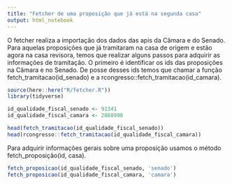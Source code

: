 ```yaml
---
title: "Fetcher de uma proposição que já está na segunda casa"
output: html_notebook
---
```


O fetcher realiza a importação dos dados das apis da Câmara e do Senado.
Para aquelas proposições que já tramitaram na casa de origem e estão agora na casa revisora, temos que realizar alguns passos para adquirir as informações de tramitação. O primeiro é identificar os ids das proposições na Câmara e no Senado. De posse desses ids temos que chamar a função fetch_tramitacao(id_senado) e a rcongresso::fetch_tramitacao(id_camara).

```r
source(here::here("R/fetcher.R"))
library(tidyverse)
```

```r
id_qualidade_fiscal_senado <- 91341
id_qualidade_fiscal_camara <- 2088990

head(fetch_tramitacao(id_qualidade_fiscal_senado))
head(rcongresso::fetch_tramitacao(id_qualidade_fiscal_camara))
```

Para adquirir informações gerais sobre uma proposição usamos o método fetch_proposição(id, casa).

```r
fetch_proposicao(id_qualidade_fiscal_senado, 'senado')
fetch_proposicao(id_qualidade_fiscal_camara, 'camara')
```